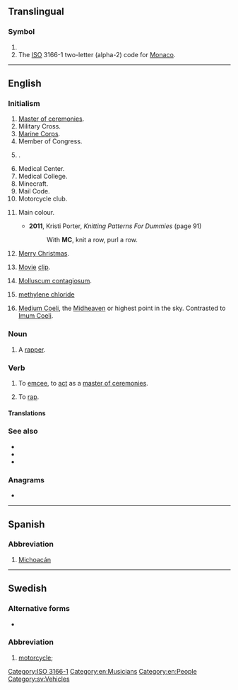 {{also|mc|Mc|mC|Mc-|.mc}}
==Translingual==

===Symbol===
{{head|mul|symbol}}

# {{SI-unit-abb|mega|coulomb|[[electric charge]]}}
# The [[ISO]] 3166-1 two-letter (alpha-2) code for [[Monaco]].

[[Category:ISO 3166-1]]

----

==English==

===Initialism===
{{rfc-header|Initialism}}
{{head|en|initialism}}

# [[master of ceremonies|Master of ceremonies]].
# Military Cross.
# [[Marine Corps]].
# Member of Congress.
# {{w|Mastercard}}.
# Medical Center.
# Medical College.
# Minecraft.
# Mail Code.
# Motorcycle club.
# {{lb|en|knitting}} Main colour.
#* '''2011''', Kristi Porter, ''Knitting Patterns For Dummies'' (page 91)
#*: With '''MC''', knit a row, purl a row.
# {{lb|en|texting}} [[Merry Christmas]].
# {{lb|en|computing}} [[movie|Movie]] [[clip]].
# {{lb|en|medicine|pathology}} [[molluscum contagiosum|Molluscum contagiosum]].
# [[methylene chloride]] {{gloss|dichloromethane}}
# {{lb|en|astrology}} [[Medium Coeli]], the [[Midheaven]] or highest point in the sky. Contrasted to [[Imum Coeli]].

===Noun===
{{en-noun|MCs|MC's}}

# {{lb|en|music}} A [[rapper]].

===Verb===
{{en-verb}}

# To [[emcee]], to [[act]] as a [[master of ceremonies]].
# {{lb|en|music}} To [[rap]].

====Translations====
{{trans-see|emcee}}

{{trans-see|rap}}

===See also===
* {{l|en|Mc}}
* {{l|en|mc}}
* {{l|en|Mac}}

===Anagrams===
* {{anagrams|en|CM|cM}}

[[Category:en:Musicians]]
[[Category:en:People]]

----

==Spanish==

===Abbreviation===
{{rfc-header|Abbreviation}}
{{head|es|abbreviation}}

# [[Michoacán]] {{gloss|Mexican state}}

----

==Swedish==

===Alternative forms===
* {{l|sv|mc}}

===Abbreviation===
{{rfc-header|Abbreviation}}
{{head|sv|abbreviation|g=c}}

# [[motorcycle]]; {{abbreviation of|motorcykel|lang=sv}}

[[Category:sv:Vehicles]]